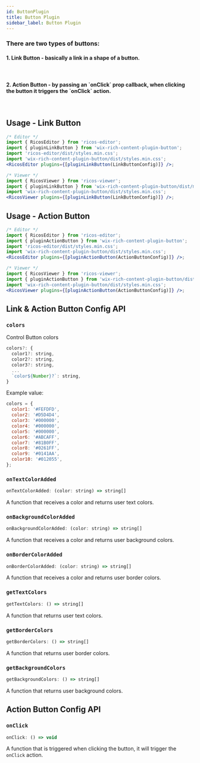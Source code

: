 ```yaml
---
id: ButtonPlugin
title: Button Plugin
sidebar_label: Button Plugin
---
```



<h3>There are two types of buttons:</h3>
<h4>1. Link Button - basically a link in a shape of a button.</h4>
<div className="card">
  <RicosEditorWithMobile
    content={createContent('Add a Link Button to check it out!')}
    placeholder={'Type here!'}
    plugins={[pluginLinkButton()]}
  />
</div>
<br />
<h4>
  2. Action Button - by passing an `onClick` prop callback, when clicking the button it triggers the
  `onClick` action.
</h4>
<div className="card">
  <RicosEditorWithMobile
    content={createContent('Add an Action Button to check it out!')}
    placeholder={'Type here!'}
    plugins={[pluginActionButton()]}
  />
</div>
<br />

## Usage - Link Button

```jsx
/* Editor */
import { RicosEditor } from 'ricos-editor';
import { pluginLinkButton } from 'wix-rich-content-plugin-button';
import 'ricos-editor/dist/styles.min.css';
import 'wix-rich-content-plugin-button/dist/styles.min.css';
<RicosEditor plugins={[pluginLinkButton(LinkButtonConfig)]} />;

/* Viewer */
import { RicosViewer } from 'ricos-viewer';
import { pluginLinkButton } from 'wix-rich-content-plugin-button/dist/module.viewer';
import 'wix-rich-content-plugin-button/dist/styles.min.css';
<RicosViewer plugins={[pluginLinkButton(LinkButtonConfig)]} />;
```

## Usage - Action Button

```jsx
/* Editor */
import { RicosEditor } from 'ricos-editor';
import { pluginActionButton } from 'wix-rich-content-plugin-button';
import 'ricos-editor/dist/styles.min.css';
import 'wix-rich-content-plugin-button/dist/styles.min.css';
<RicosEditor plugins={[pluginActionButton(ActionButtonConfig)]} />;

/* Viewer */
import { RicosViewer } from 'ricos-viewer';
import { pluginActionButton } from 'wix-rich-content-plugin-button/dist/module.viewer';
import 'wix-rich-content-plugin-button/dist/styles.min.css';
<RicosViewer plugins={[pluginActionButton(ActionButtonConfig)]} />;
```

## Link & Action Button Config API

### `colors`

Control Button colors

```jsx
colors?: {
  color1?: string,
  color2?: string,
  color3?: string,
  ...
  `color${Number}?`: string,
}
```

Example value:

```jsx
colors = {
  color1: '#FEFDFD',
  color2: '#D5D4D4',
  color3: '#000000',
  color4: '#000000',
  color5: '#000000',
  color6: '#ABCAFF',
  color7: '#81B0FF',
  color8: '#0261FF',
  color9: '#0141AA',
  color10: '#012055',
};
```

### `onTextColorAdded`

```jsx
onTextColorAdded: (color: string) => string[]
```

A function that receives a color and returns user text colors.

### `onBackgroundColorAdded`

```jsx
onBackgroundColorAdded: (color: string) => string[]
```

A function that receives a color and returns user background colors.

### `onBorderColorAdded`

```jsx
onBorderColorAdded: (color: string) => string[]
```

A function that receives a color and returns user border colors.

### `getTextColors`

```jsx
getTextColors: () => string[]
```

A function that returns user text colors.

### `getBorderColors`

```jsx
getBorderColors: () => string[]
```

A function that returns user border colors.

### `getBackgroundColors`

```jsx
getBackgroundColors: () => string[]
```

A function that returns user background colors.

## Action Button Config API

### `onClick`

```jsx
onClick: () => void
```

A function that is triggered when clicking the button, it will trigger the `onClick` action.
